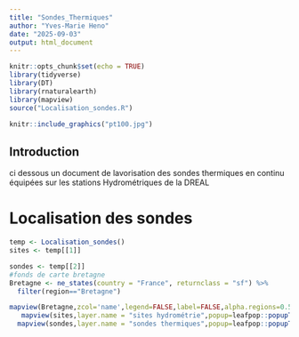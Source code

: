 ```yaml
---
title: "Sondes_Thermiques"
author: "Yves-Marie Heno"
date: "2025-09-03"
output: html_document
---
```


```r
knitr::opts_chunk$set(echo = TRUE)
library(tidyverse)
library(DT)
library(rnaturalearth)
library(mapview)
source("Localisation_sondes.R")

```

```r
knitr::include_graphics("pt100.jpg")
```

## Introduction
ci dessous un document de lavorisation des sondes thermiques en continu équipées sur les stations
Hydrométriques de la DREAL

# Localisation des sondes

```r
temp <- Localisation_sondes()
sites <- temp[[1]] 

sondes <- temp[[2]]
#fonds de carte bretagne
Bretagne <- ne_states(country = "France", returnclass = "sf") %>% 
  filter(region=="Bretagne")

mapview(Bretagne,zcol='name',legend=FALSE,label=FALSE,alpha.regions=0.5,popup=FALSE)+
   mapview(sites,layer.name = "sites hydrométrie",popup=leafpop::popupTable(sites,zcol=c('code_station','libelle_site')),cex=4,col.regions='blue')+
  mapview(sondes,layer.name = "sondes thermiques",popup=leafpop::popupTable(sondes,zcol=c('code_station','libelle_site')),cex=6,col.regions='red')
 
  

```

